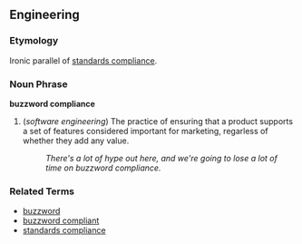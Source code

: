 ==Engineering==

===Etymology===
Ironic parallel of [[standards compliance]].

===Noun Phrase===
'''buzzword compliance'''

# (''software engineering'') The practice of ensuring that a product supports a set of features considered important for marketing, regarless of whether they add any value.
#: ''There's a lot of hype out here, and we're going to lose a lot of time on buzzword compliance.''

===Related Terms===
*[[buzzword]]
*[[buzzword compliant]]
*[[standards compliance]]